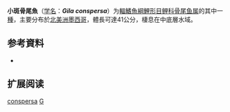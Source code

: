 {{Speciesbox
| name = 小斑骨尾魚
| status = NE
| status_system = IUCN3.1
| image = 
| genus = Gila
| species = conspersa
| authority = [[Garman|Garman]], 1881
| synonyms = 
}}

'''小斑骨尾魚'''（[[学名|学名]]：'''''Gila conspersa'''''）为[[輻鰭魚綱|輻鰭魚綱]][[鯉形目|鯉形目]][[鲤科|鲤科]][[骨尾鱼属|骨尾鱼属]]的其中一[[種|種]]，主要分布於[[北美洲|北美洲]][[墨西哥|墨西哥]]，體長可達41公分，棲息在中底層水域。

== 参考資料 ==
*{{FishBase_species|genus=Gila|species=conspersa|year=2011|month=12}}

== 扩展阅读 ==
{{refbegin}}
{{wikispecies-inline|Gila conspersa|小斑骨尾魚}}
{{refend}}
{{Taxonbar|from=Q538063}}

[[Category:骨尾魚屬|conspersa]]
[[Category:1881年描述的鱼类|G]]


{{鯉形目小作品}}